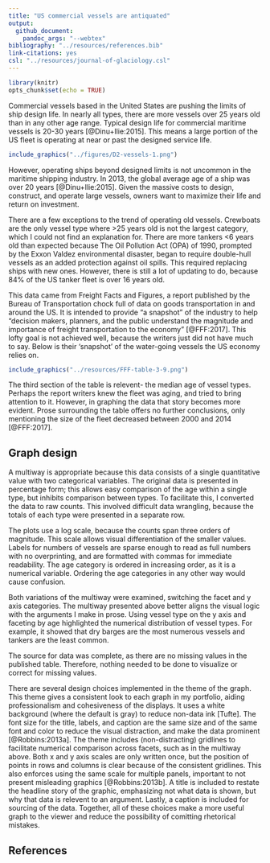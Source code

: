 ```yaml
---
title: "US commercial vessels are antiquated"
output: 
  github_document: 
    pandoc_args: "--webtex"
bibliography: "../resources/references.bib"
link-citations: yes
csl: "../resources/journal-of-glaciology.csl"
---
```


```r
library(knitr)
opts_chunk$set(echo = TRUE)
```

Commercial vessels based in the United States are pushing the limits of ship design life. In nearly all types, there are more vessels over 25 years old than in any other age range. Typical design life for commercial maritime vessels is 20-30 years [@Dinu+Ilie:2015]. This means a large portion of the US fleet is operating at near or past the designed service life.

```r
include_graphics("../figures/D2-vessels-1.png")    
```

However, operating ships beyond designed limits is not uncommon in the maritime shipping industry. In 2013, the global average age of a ship was over 20 years [@Dinu+Ilie:2015]. Given the massive costs to design, construct, and operate large vessels, owners want to maximize their life and return on investment.

There are a few exceptions to the trend of operating old vessels. Crewboats are the only vessel type where >25 years old is not the largest category, which I could not find an explanation for. There are more tankers <6 years old than expected because The Oil Pollution Act (OPA) of 1990, prompted by the Exxon Valdez environmental disaster, began to require double-hull vessels as an added protection against oil spills. This required replacing  ships with new ones. However, there is still a lot of updating to do, because 84% of the US tanker fleet is over 16 years old.

This data came from Freight Facts and Figures, a report published by the Bureau of Transportation chock full of data on goods transportation in and around the US. It is intended to provide "a snapshot" of the industry to help "decision makers, planners, and the public understand the magnitude and importance of freight transportation to the economy" [@FFF:2017]. This lofty goal is not achieved well, because the writers just did not have much to say. Below is their 'snapshot' of the water-going vessels the US economy relies on.

```r
include_graphics("../resources/FFF-table-3-9.png")    
```

The third section of the table is relevent- the median age of vessel types. Perhaps the report writers knew the fleet was aging, and tried to bring attention to it. However, in graphing the data that story becomes more evident. Prose surrounding the table offers no further conclusions, only mentioning the size of the fleet decreased between 2000 and 2014 [@FFF:2017].

## Graph design

A multiway is appropriate because this data consists of a single quantitative value with two categorical variables. The original data is presented in percentage form; this allows easy comparison of the age within a single type, but inhibits comparison between types. To facilitate this, I converted the data to raw counts. This involved difficult data wrangling, because the totals of each type were presented in a separate row.

The plots use a log scale, because the counts span three orders of magnitude. This scale allows visual differentiation of the smaller values. Labels for numbers of vessels are sparse enough to read as full numbers with no overprinting, and are formatted with commas for immediate readability. The age category is ordered in increasing order, as it is a numerical variable. Ordering the age categories in any other way would cause confusion. 

Both variations of the multiway were examined, switching the facet and y axis categories. The multiway presented above better aligns the visual logic with the arguments I make in prose. Using vessel type on the y axis and faceting by age highlighted the numerical distribution of vessel types. For example, it showed that dry barges are the most numerous vessels and tankers are the least common. 

The source for data was complete, as there are no missing values in the published table. Therefore, nothing needed to be done to visualize or correct for missing values.

There are several design choices implemented in the theme of the graph. This theme gives a consistent look to each graph in my portfolio, aiding professionalism and cohesiveness of the displays. It uses a white background (where the default is gray) to reduce non-data ink [Tufte]. The font size for the title, labels, and caption are the same size and of the same font and color to reduce the visual distraction, and make the data prominent [@Robbins:2013a]. The theme includes (non-distracting) gridlines to facilitate numerical comparison across facets, such as in the multiway above. Both x and y axis scales are only written once, but the position of points in rows and columns is clear because of the consistent gridlines. This also enforces using the same scale for multiple panels, important to not present misleading graphics [@Robbins:2013b]. A title is included to restate the headline story of the graphic, emphasizing not what data is shown, but why that data is relevent to an argument. Lastly, a caption is included for sourcing of the data. Together, all of these choices make a more useful graph to the viewer and reduce the possibility of comitting rhetorical mistakes.

## References
